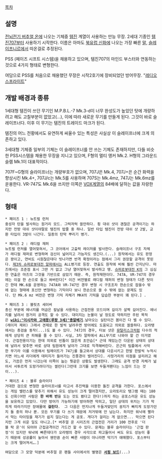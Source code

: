 [[목차]]

== 설명 ==
[[전뇌전기 버추얼 온]]에 나오는 기체중 [[템진]] 계열이 사용하는 만능 무장. 2세대 기종인 [[템진707]]부터 사용하기 시작한다. 이름은 아마도 [[북유럽 신화]]에 나오는 가장 빠른 [[말]], [[슬레이프니르]]에서 따온걸로 추정된다.

PSS (페이즈 시프트 시스템)을 채용하고 있으며, 템진707의 마인드 부스터와 연동하는 것으로 4가지 형태로 변형한다. 

여담으로 PSS를 처음으로 채용했던 무장은 시작2호기에 장비되었던 방어무장. "[[레디오 스프라이트]]"

== 개발 배경과 종류 ==
1세대형 템진이 쓰던 무기인 M.P.B.L.-7 Mk.3-d이 너무 완성도가 높았던 탓에 개량하려고 해도 고칠부분이 없었고(…), 이에 따라 새로운 무기를 만들게 된다. 그것이 바로 슬레이프너다. 이후 이 무기는 템진의 트레이드 마크가 된다.

템진의 어느 전황에서도 유연하게 싸울수 있는 특성은 사실상 이 슬레이프너에 크게 의존하고 있다.

3세대형 기체중 일부의 기체는 이 슬레이프너를 안 쓰는 기체도 존재하지만, 다들 비슷한 PSS시스템을 채용한 무장을 지니고 있으며, F형의 멀티 앵커 Mk.2. H형의 그라운드 슬램 Mk.1이 대표적이다.

707F~G형의 슬라이프너는 개량부호가 없으며, 707J은 Mk.4, 707J+은 순간 화력을 향상시킨 Mk.4+, 707J/c는 Mk.5를 사용하며 707S는 Mk.4mz, 747J는 Mk.6mz를 운용한다. VR-747도 Mk.6을 쓰지만 이쪽은 [[VOX]]계열의 84배에 달하는 값을 자랑한다.

== 형태 ==
 * 페이즈 1 : 뉴트럴 런처
 중성자 탄을 발사하는 원거리 모드. 그럭저럭 쓸만하다. 횡 대쉬 샷이 괜찮은 공격이기는 하지만 전방 대쉬 샷이야말로 템진의 밥줄 중 하나. 일반 타입 템진이 전방 대쉬 샷 2발, 교환 타입이 3발이 나간다. 일종의 탄막 뿌리기 병기. 

 * 페이즈 2 : 래디컬 재퍼
 뉴트럴 런처를 열어젖혀서, 그 코어에서 고출력 레이저를 발사한다. 슬레이프너 구조 자체가 래디컬 재퍼로 변형하며 검신이 넓어지고 가늠자도 생긴다.(...) 원작에서는 유도 판정은 꽝이고, 연비도 시원찮은데다 빗나가면 반격 확정이라는 점에서 그리 권장할 공격이 못된다. [[제3차 슈퍼로봇대전 알파]]에서는 ALL병기로 등장. 연출도 원작에 비해 훨씬 간지난다. 마즈에서는 조준점 표시 그딴 거 없고 그냥 열어젖혀서 발사하고 땡. [[슈퍼로봇대전 K]]의 그 심심한 연출은 마즈의 그것을 기반으로 삼았기 때문. 즉, 원작재현이다. 747A, VR-747의 경우에는 이걸 한 손으로 들고 쏴버린다[* 이건 버전별로 래디컬 재퍼의 변형 형태가 다른 탓이긴 한데 MK.6을 운영하는 747A와 VR-747인 경우 변형 시 구조조차 한손으로 잡을수 밖에 없는 형태에 포신만 변형하는 기믹이다 보니 한손으로 쏠 수 밖에 없는 문제도 있다. 단 Mk.6 mz 버전은 변형 기믹 자체가 MK4의 기믹을 답습한 부분이 꽤 된다.] . 

 * 페이즈 3 : 블릿츠 세이버
 총신 부분에 에너지를 머금은 칼날을 사용하는 근접전용 모드이며 길이가 살짝 길어진다. 에너지를 날려서 원거리 공격도 할 수 있다. 대미지는 눈물이 날 정도로 약하지만 주된 목적은 '''[[wiki:"이시카와 고에몽(루팡 3세)"총알베기]]'''.날아오는 실탄이건 봄이건 다 벨 수 있다.(레이저 제외) 그래서 견제로 한 발씩 날려주면 방어에도 도움되고 의외로 쏠쏠하다. 오라탱에서는 총검술 동작(...)도 볼 수 있다. 747J의 경우, 터보 샷은 [[뮤탈리스크]]처럼 다수의 적에게 상당히 큰 피해를 줄 수 있다. 사실, 3차 알파에서 ALL무기로 나와야 할 건 이거였다. 근접전용이기는 한데 의외로 빈틈이 많은게 초안습[* 근데 재밌는건 다운된 상태의 상대에 날려서 맞추면 바로 상대 팀원에게 날아가 그대로 직격해버린다. 은근히 팀플에서 사악한 무기라 이를 이용해서 팀메이트가 747j를 들고와서 상대를 다운시키고 한발 한발씩 누적시키면 어느새 리더에게 데미지가 들어가는 진풍경이 벌어진다]. 사정거리의 이점을 살리려고 해도, 가끔은 먼저 나갔는데 이쪽이 눕는 뭣같은 상황도 발생한다. 그래도 공격 반경 자체가 넒어서 서투르게 도망가려다가는 썰린다(그런데 크기를 보면 두들겨팬다는 느낌이 드는 것이...).

 * 페이즈 4 : 블루 슬라이더
 거대한 검으로 변형한 슬라이프너를 타고서 추진력을 이용한 돌진 공격을 가한다. 포스에서는 게임 밸런스를 맞추기 위해서 유도 성능이 크게 떨어졌지만, 오라토리오 탱그램 때는 180도 선회(어떤 사람은 '''한 바퀴 반'''을 도는 것도 봤다고 한다!)까지 하는 공포스러운 유도 성능을 보유하고 있었다. 다만 방어가 가능하기에 방어하면 막히고, 일단 상대의 위치는 기가 막히게 따라가지만 장애물에 '''걸린다'''.  그 다음은 먼지나게 두들겨맞던지 꽁지가 빠지게 도망가던지 둘 중의 하나 뿐. 모든 무기를 다 쓰기 때문에 저거밖에 안 남는다. 하지만 워낙에 빨라서 막는 타이밍을 재기가 쉽지 않는다는 게 공포. 게다가 걸리는 게 없으면... 막으면 된다지만 그게 쉬운 일도 아니고.[* 버추얼 온 시리즈의 근접전은 거리가 100 전후로 '더블 락 온'이 되어야 근접공격이건 가드건 할 수 있다. 문제는 블루 슬라이더는 '근접 판정'이 있지만 워낙에 빠른데다가 오라탱의 경우 사각으로 파고들어서 써도 유도 성능이 좋기 때문에 성공률이 높아서 웬만큼 손이 빠른 사람이 아니라면 막기가 애매했다. 포스부터는 크게 떨어져서….]

 여담으로 그 모양 덕분에 버추얼 온 팬들 사이에서의 별명은 '''[[서핑 보드]]'''(...)
